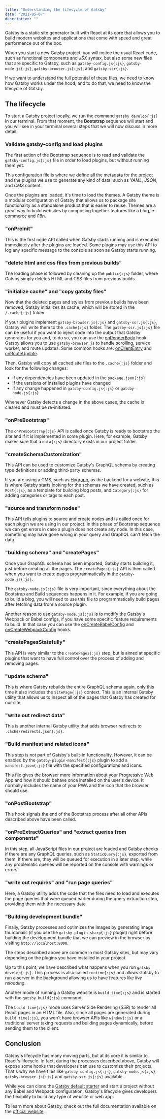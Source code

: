 ```yaml
---
title: "Understanding the lifecycle of Gatsby"
date: "2021-05-07"
description: ""
---
```


Gatsby is a static site generator built with React at its core that allows you to build modern websites and applications that come with speed and great performance out of the box.

When you start a new Gatsby project, you will notice the usual React code, such as functional components and _JSX_ syntax, but also some new files that are specific to Gatsby, such as `gatsby-config.js{:js}`, `gatsby-node.js{:js}`, `gatsby-browser.js{:js}`, and `gatsby-ssr{:js}`.

If we want to understand the full potential of these files, we need to know how Gatsby works under the hood, and to do that, we need to know the lifecycle of Gatsby.

## The lifecycle

To start a Gatsby project locally, we run the command `gatsby develop{:js}` in our terminal. From that moment, the **Bootstrap** sequence will start and you will see in your terminal several steps that we will now discuss in more detail.

### Validate gatsby-config and load plugins

The first action of the Bootstrap sequence is to read and validate the `gatsby-config.js{:js}` file in order to load plugins, but without running them yet.

This configuration file is where we define all the metadata for the project and the plugins we use to generate any kind of data, such as _YAML_, _JSON_, and _CMS_ content.

Once the plugins are loaded, it's time to load the themes. A Gatsby theme is a modular configuration of Gatsby that allows us to package site functionality as a standalone product that is easier to reuse. Themes are a great way to build websites by composing together features like a blog, e-commerce and i18n.

### "onPreInit"

This is the first node API called when Gatsby starts running and is executed immediately after the plugins are loaded. Some plugins may use this API to log any specific message to the console as soon as Gatsby starts running.

### "delete html and css files from previous builds"

The loading phase is followed by cleaning up the `public{:js}` folder, where Gatsby simply deletes HTML and CSS files from previous builds.

### "initialize cache" and "copy gatsby files"

Now that the deleted pages and styles from previous builds have been removed, Gatsby initializes its cache, which will be stored in the `/.cache{:js}` folder.

If your plugins implement `gatsby-browser.js{:js}` and `gatsby-ssr.js{:js}`, Gatsby will write them to the `.cache{:js}` folder. The `gatsby-ssr.js{:js}` file can be useful if you want to inject code into the output that Gatsby generates for you and, to do so, you can use the [onRenderBody](https://www.gatsbyjs.com/docs/reference/config-files/gatsby-ssr/#onRenderBody) hook. Gatsby allows you to use `gatsby-browser.js` to handle scrolling, service worker, and route updates. Some common hooks are: [onClientEntry](https://www.gatsbyjs.com/docs/reference/config-files/gatsby-browser/#onClientEntry) and [onRouteUpdate](https://www.gatsbyjs.com/docs/reference/config-files/gatsby-browser/#onRouteUpdate).

Then, Gatsby will copy all cached site files to the `.cache{:js}` folder and look for the following changes:

- if any dependencies have been updated in the `package.json{:js}`
- if the versions of installed plugins have changed
- if any change happened in `gatsby-config.js{:js}` or `gatsby-node.js{:js}`

Whenever Gatsby detects a change in the above cases, the cache is cleared and must be re-initiated.

### "onPreBootstrap"

The `onPreBootstrap{:js}` API is called once Gatsby is ready to bootstrap the site and if it is implemented in some plugin. Here, for example, Gatsby makes sure that a `data{:js}` directory exists in our project folder.

### "createSchemaCustomization"

This API can be used to customize Gatsby's GraphQL schema by creating type definitions or adding third-party schemas.

If you are using a CMS, such as [Hygraph](https://hygraph.com), as the backend for a website, this is where Gatsby starts looking for the schemas we have created, such as `Post{:js}`, as a template for building blog posts, and `Category{:js}` for adding categories or tags to each post.

### "source and transform nodes"

This API tells plugins to source and create nodes and is called once for each plugin we are using in our project.
In this phase of Bootstrap sequence we can get errors in case a plugin does not create any node. In this case, something may have gone wrong in your query and GraphQL can't fetch the data.

### "building schema" and "createPages"

Once your GraphQL schema has been imported, Gatsby starts building it, just before creating all the pages. The `createPages{:js}` API is then called when you want to create pages programmatically in the `gatsby-node.js{:js}`.

The `gatsby-node.js{:js}` file is very important, since everything about the Bootstrap and Build sequences happens in it. For example, if you are going to build a blog, you will need to use this file to programmatically build pages after fetching data from a source plugin.

Another reason to use `gatsby-node.js{:js}` is to modify the Gatsby's Webpack or Babel configs, if you have some specific feature requirements to build. In that case you can use the [onCreateBabelConfig](https://www.gatsbyjs.com/docs/reference/config-files/gatsby-node/#onCreateBabelConfig) and [onCreateWebpackConfig](https://www.gatsbyjs.com/docs/reference/config-files/gatsby-node/#onCreateWebpackConfig) hooks.

### "createPagesStatefully"

This API is very similar to the `createPages{:js}` step, but is aimed at specific plugins that want to have full control over the process of adding and removing pages.

### "update schema"

This is where Gatsby rebuilds the entire GraphQL schema again, only this time it also includes the `SitePage{:js}` context. This is an internal Gatsby utility that allows us to inspect all of the pages that Gatsby has created for our site.

### "write out redirect data"

This is another internal Gatsby utility that adds browser redirects to `.cache/redirects.json{:js}`.

### "Build manifest and related icons"

This step is not part of Gatsby's built-in functionality. However, it can be enabled by the `gatsby-plugin-manifest{:js}` plugin to add a `manifest.json{:js}` file with the specified configurations and icons.

This file gives the browser more information about your Progressive Web App and how it should behave once installed on the user's device. It normally includes the name of your PWA and the icon that the browser should use.

### "onPostBootstrap"

This hook signals the end of the Bootstrap process after all other APIs described above have been called.

### "onPreExtractQueries" and "extract queries from components"

In this step, all JavaScript files in our project are loaded and Gatsby checks if there are any GraphQL queries, such as `StaticQuery{:js}`, exported from them.
If there are, they will be queued for execution in a later step, while any problematic queries will be reported on the console with warnings or errors.

### "write out requires" and "run page queries"

Here, a Gatsby utility adds the code that the files need to load and executes the page queries that were queued earlier during the query extraction step, providing them with the necessary data.

### "Building development bundle"

Finally, Gatsby processes and optimizes the images by generating image thumbnails (if you use the `gatsby-plugin-sharp{:js}` plugin) right before building the development bundle that we can preview in the browser by visiting `http://localhost:8000`.

The steps described above are common in most Gatsby sites, but may vary depending on the plugins you have installed in your project.

Up to this point, we have described what happens when you run `gatsby develop{:js}`. This process is also called `runtime{:js}` and allows Gatsby to run a server in the background allowing us to have features like _live reloading_.

Another mode of running a Gatsby website is `build time{:js}` and is started with the `gatsby build{:js}` command.

The `build time{:js}` mode uses Server Side Rendering (_SSR_) to render all React pages in an HTML file. Also, since all pages are generated during `build time{:js}`, you won't have browser APIs like `window{:js}` or a traditional server taking requests and building pages dynamically, before sending them to the client.

## Conclusion

Gatsby's lifecycle has many moving parts, but at its core it is similar to React's lifecycle. In fact, during the processes described above, Gatsby will expose some hooks that developers can use to customize their projects. That's why we have files like `gatsby-config.js{:js}`, `gatsby-node.js{:js}`, `gatsby-browser.js{:js}` and `gatsby-ssr.js{:js}` available.

While you can clone the [Gatsby default starter](https://github.com/gatsbyjs/gatsby-starter-default) and start a project without any Babel and Webpack configuration, Gatsby's lifecycle gives developers the flexibility to build any type of website or web app.

To learn more about Gatsby, check out the full documentation available on the [official website](https://www.gatsbyjs.com).
